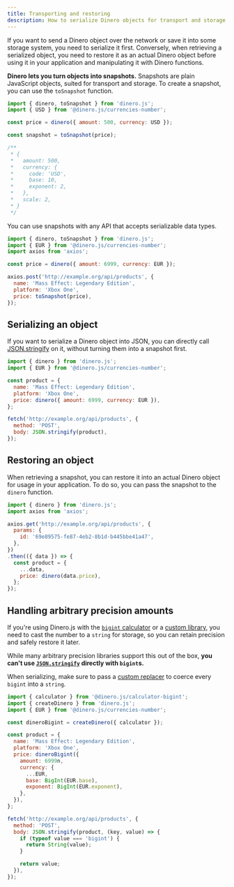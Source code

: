 ```yaml
---
title: Transporting and restoring
description: How to serialize Dinero objects for transport and storage, and restore snapshots into Dinero objects.
---
```


If you want to send a Dinero object over the network or save it into some storage system, you need to serialize it first. Conversely, when retrieving a serialized object, you need to restore it as an actual Dinero object before using it in your application and manipulating it with Dinero functions.

**Dinero lets you turn objects into snapshots.** Snapshots are plain JavaScript objects, suited for transport and storage. To create a snapshot, you can use the `toSnapshot` function.

```js
import { dinero, toSnapshot } from 'dinero.js';
import { USD } from '@dinero.js/currencies-number';

const price = dinero({ amount: 500, currency: USD });

const snapshot = toSnapshot(price);

/**
 * {
 *   amount: 500,
 *   currency: {
 *     code: 'USD',
 *     base: 10,
 *     exponent: 2,
 *   },
 *   scale: 2,
 * }
 */
```

You can use snapshots with any API that accepts serializable data types.

```js
import { dinero, toSnapshot } from 'dinero.js';
import { EUR } from '@dinero.js/currencies-number';
import axios from 'axios';

const price = dinero({ amount: 6999, currency: EUR });

axios.post('http://example.org/api/products', {
  name: 'Mass Effect: Legendary Edition',
  platform: 'Xbox One',
  price: toSnapshot(price),
});
```

## Serializing an object

If you want to serialize a Dinero object into JSON, you can directly call [JSON.stringify](https://developer.mozilla.org/en-US/docs/Web/JavaScript/Reference/Global_Objects/JSON/stringify) on it, without turning them into a snapshot first.

```js
import { dinero } from 'dinero.js';
import { EUR } from '@dinero.js/currencies-number';

const product = {
  name: 'Mass Effect: Legendary Edition',
  platform: 'Xbox One',
  price: dinero({ amount: 6999, currency: EUR }),
};

fetch('http://example.org/api/products', {
  method: 'POST',
  body: JSON.stringify(product),
});
```

## Restoring an object

When retrieving a snapshot, you can restore it into an actual Dinero object for usage in your application. To do so, you can pass the snapshot to the `dinero` function.

```js
import { dinero } from 'dinero.js';
import axios from 'axios';

axios.get('http://example.org/api/products', {
  params: {
    id: '69e89575-fe87-4eb2-8b1d-b445bbe41a47',
  },
})
.then(({ data }) => {
  const product = {
    ...data,
    price: dinero(data.price),
  };
});
```

## Handling arbitrary precision amounts

If you're using Dinero.js with the [`bigint` calculator](/docs/guides/using-different-amount-types#using-dinero-with-bigint) or a [custom library](/docs/guides/using-different-amount-types#implementing-a-custom-calculator), you need to cast the number to a `string` for storage, so you can retain precision and safely restore it later.

While many arbitrary precision libraries support this out of the box, **you can't use [`JSON.stringify`](https://developer.mozilla.org/en-US/docs/Web/JavaScript/Reference/Global_Objects/JSON/stringify) directly with `bigint`s.**

When serializing, make sure to pass a [custom replacer](https://developer.mozilla.org/en-US/docs/Web/JavaScript/Reference/Global_Objects/JSON/stringify#the_replacer_parameter) to coerce every `bigint` into a `string`.

```js
import { calculator } from '@dinero.js/calculator-bigint';
import { createDinero } from 'dinero.js';
import { EUR } from '@dinero.js/currencies-number';

const dineroBigint = createDinero({ calculator });

const product = {
  name: 'Mass Effect: Legendary Edition',
  platform: 'Xbox One',
  price: dineroBigint({
    amount: 6999n,
    currency: {
      ...EUR,
      base: BigInt(EUR.base),
      exponent: BigInt(EUR.exponent),
    },
  }),
};

fetch('http://example.org/api/products', {
  method: 'POST',
  body: JSON.stringify(product, (key, value) => {
    if (typeof value === 'bigint') {
      return String(value);
    }

    return value;
  }),
});
```
